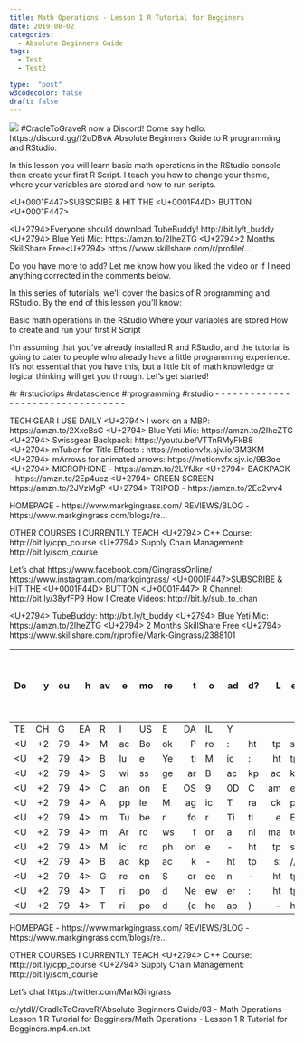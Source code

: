 ```yaml
---
title: Math Operations - Lesson 1 R Tutorial for Begginers
date: 2019-08-02
categories:
  - Absolute Beginners Guide
tags:
  - Test
  - Test2

type:  "post"
w3codecolor: false
draft: false
---
```


<img src="https://www.cradletograver.com/auto-posts/images/NA">
#CradleToGraveR now a Discord! Come say hello: https://discord.gg/f2uDBvA
Absolute Beginners Guide to R programming and RStudio.

In this lesson you will learn basic math operations in the RStudio console then create your first R Script. I teach you how to change your theme, where your variables are stored and how to run scripts.

<U+0001F447>SUBSCRIBE & HIT THE <U+0001F44D> BUTTON <U+0001F447>

<U+2794>Everyone should download TubeBuddy! http://bit.ly/t_buddy
<U+2794> Blue Yeti Mic: https://amzn.to/2IheZTG
<U+2794>2 Months SkillShare Free<U+2794>  https://www.skillshare.com/r/profile/...

Do you have more to add? Let me know how you liked the video or if I need anything corrected in the comments below.

In this series of tutorials, we'll cover the basics of R programming and RStudio. By the end of this lesson you'll know:

Basic math operations in the RStudio
Where your variables are stored
How to create and run your first R Script

I'm assuming that you've already installed R and RStudio, and the tutorial is going to cater to people who already have a little programming experience. It's not essential that you have this, but a little bit of math knowledge or logical thinking will get you through. Let's get started!

#r #rstudiotips #rdatascience #rprogramming #rstudio
- - - - - - - - - - - - - - - - - - - - - - - - - - - - - - - - -

TECH GEAR I USE DAILY
<U+2794> I work on a MBP: https://amzn.to/2XxeBsG
<U+2794> Blue Yeti Mic: https://amzn.to/2IheZTG
<U+2794> Swissgear Backpack: https://youtu.be/VTTnRMyFkB8
<U+2794> mTuber for Title Effects : https://motionvfx.sjv.io/3M3KM
<U+2794> mArrows for animated arrows: https://motionvfx.sjv.io/9B3oe
<U+2794> MICROPHONE - https://amzn.to/2LYfJkr
<U+2794> BACKPACK - https://amzn.to/2Ep4uez
<U+2794> GREEN SCREEN - https://amzn.to/2JVzMgP
<U+2794> TRIPOD - https://amzn.to/2Eo2wv4

HOMEPAGE - https://www.markgingrass.com/
REVIEWS/BLOG - https://www.markgingrass.com/blogs/re...

OTHER COURSES I CURRENTLY TEACH
<U+2794> C++ Course: http://bit.ly/cpp_course
<U+2794> Supply Chain Management:  http://bit.ly/scm_course

Let's chat
https://www.facebook.com/GingrassOnline/
https://www.instagram.com/markgingrass/
<U+0001F447>SUBSCRIBE & HIT THE <U+0001F44D> BUTTON <U+0001F447>
R Channel: http://bit.ly/38yfFP9
How I Create Videos: http://bit.ly/sub_to_chan

<U+2794> TubeBuddy: http://bit.ly/t_buddy
<U+2794> Blue Yeti Mic: https://amzn.to/2IheZTG
<U+2794> 2 Months SkillShare Free <U+2794>  https://www.skillshare.com/r/profile/Mark-Gingrass/2388101

Do you have more to add? Let me know how you liked the video or if I need anything corrected in the comments below.
- - - - - - - - - - - - - - - - - - - - - - - - - - - - - - - - -
TECH GEAR I USE DAILY
<U+2794> MacBook Pro: https://amzn.to/2XxeBsG
<U+2794> Blue Yeti Mic: https://amzn.to/2IheZTG
<U+2794> Swissgear Backpack: https://youtu.be/VTTnRMyFkB8
<U+2794> Canon EOS 90D Camera: https://amzn.to/2u0o52K
<U+2794> Apple Magic Trackpad 2: https://amzn.to/31XDugG
<U+2794> mTuber for Title Effects : https://motionvfx.sjv.io/3M3KM
<U+2794> mArrows for animated arrows: https://motionvfx.sjv.io/9B3oe
<U+2794> Microphone - https://amzn.to/2LYfJkr
<U+2794> Backpack - https://amzn.to/2Ep4uez
<U+2794> Green Screen - https://amzn.to/2JVzMgP
<U+2794> Tripod Neewer: https://amzn.to/2uF275X
<U+2794> Tripod (cheap) - https://amzn.to/2Eo2wv4

HOMEPAGE - https://www.markgingrass.com/
REVIEWS/BLOG - https://www.markgingrass.com/blogs/re...

OTHER COURSES I CURRENTLY TEACH
<U+2794> C++ Course: http://bit.ly/cpp_course
<U+2794> Supply Chain Management:  http://bit.ly/scm_course

Let's chat
https://twitter.com/MarkGingrass



c:/ytdl//CradleToGraveR/Absolute Beginners Guide/03 - Math Operations - Lesson 1 R Tutorial for Begginers/Math Operations - Lesson 1 R Tutorial for Begginers.mp4.en.txt
